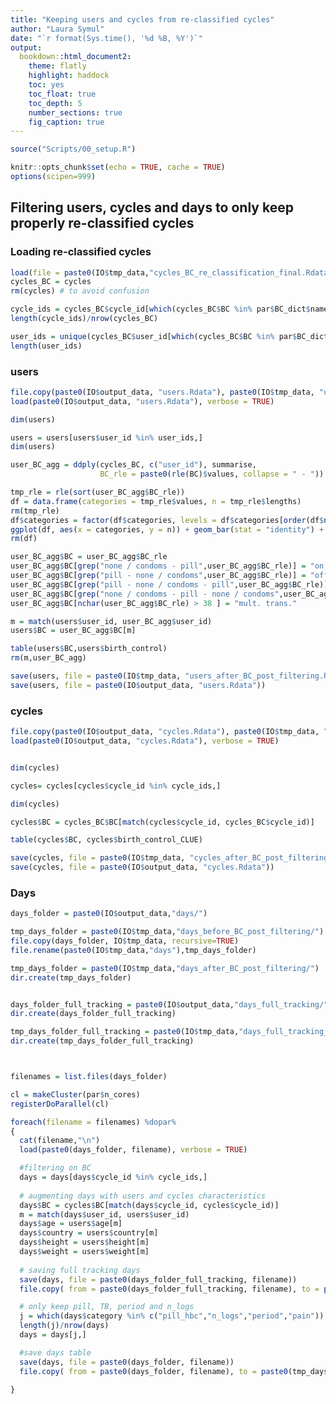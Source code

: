 ```yaml
---
title: "Keeping users and cycles from re-classified cycles"
author: "Laura Symul"
date: "`r format(Sys.time(), '%d %B, %Y')`"
output: 
  bookdown::html_document2: 
    theme: flatly
    highlight: haddock
    toc: yes
    toc_float: true
    toc_depth: 5
    number_sections: true
    fig_caption: true
---
```




```r
source("Scripts/00_setup.R")
```


```r
knitr::opts_chunk$set(echo = TRUE, cache = TRUE)
options(scipen=999)
```


## Filtering users, cycles and days to only keep properly re-classified cycles


### Loading re-classified cycles



```r

load(file = paste0(IO$tmp_data,"cycles_BC_re_classification_final.Rdata"), verbose = TRUE)
cycles_BC = cycles
rm(cycles) # to avoid confusion

cycle_ids = cycles_BC$cycle_id[which(cycles_BC$BC %in% par$BC_dict$name)]
length(cycle_ids)/nrow(cycles_BC)

user_ids = unique(cycles_BC$user_id[which(cycles_BC$BC %in% par$BC_dict$name)])
length(user_ids)

```

### users

```r
file.copy(paste0(IO$output_data, "users.Rdata"), paste0(IO$tmp_data, "users_before_BC_post_filtering.Rdata"))
load(paste0(IO$output_data, "users.Rdata"), verbose = TRUE)

dim(users)

users = users[users$user_id %in% user_ids,]
dim(users)

```

```r

user_BC_agg = ddply(cycles_BC, c("user_id"), summarise,
                    BC_rle = paste0(rle(BC)$values, collapse = " - "))

tmp_rle = rle(sort(user_BC_agg$BC_rle))
df = data.frame(categories = tmp_rle$values, n = tmp_rle$lengths)
rm(tmp_rle)
df$categories = factor(df$categories, levels = df$categories[order(df$n)])
ggplot(df, aes(x = categories, y = n)) + geom_bar(stat = "identity") + coord_flip() + geom_text(aes(label = n))
rm(df)

user_BC_agg$BC = user_BC_agg$BC_rle 
user_BC_agg$BC[grep("none / condoms - pill",user_BC_agg$BC_rle)] = "on pill"
user_BC_agg$BC[grep("pill - none / condoms",user_BC_agg$BC_rle)] = "off pill"
user_BC_agg$BC[grep("pill - none / condoms - pill",user_BC_agg$BC_rle)] = "off-on pill"
user_BC_agg$BC[grep("none / condoms - pill - none / condoms",user_BC_agg$BC_rle)] = "on-off pill"
user_BC_agg$BC[nchar(user_BC_agg$BC_rle) > 38 ] = "mult. trans."

m = match(users$user_id, user_BC_agg$user_id)
users$BC = user_BC_agg$BC[m]

table(users$BC,users$birth_control)
rm(m,user_BC_agg)
```

```r

save(users, file = paste0(IO$tmp_data, "users_after_BC_post_filtering.Rdata"))
save(users, file = paste0(IO$output_data, "users.Rdata"))

```



### cycles

```r
file.copy(paste0(IO$output_data, "cycles.Rdata"), paste0(IO$tmp_data, "cycles_before_BC_post_filtering.Rdata"))
load(paste0(IO$output_data, "cycles.Rdata"), verbose = TRUE)


dim(cycles)

cycles= cycles[cycles$cycle_id %in% cycle_ids,]

dim(cycles)

cycles$BC = cycles_BC$BC[match(cycles$cycle_id, cycles_BC$cycle_id)]

table(cycles$BC, cycles$birth_control_CLUE)


```

```r

save(cycles, file = paste0(IO$tmp_data, "cycles_after_BC_post_filtering.Rdata"))
save(cycles, file = paste0(IO$output_data, "cycles.Rdata"))

```



### Days

```r

days_folder = paste0(IO$output_data,"days/")

tmp_days_folder = paste0(IO$tmp_data,"days_before_BC_post_filtering/")
file.copy(days_folder, IO$tmp_data, recursive=TRUE)
file.rename(paste0(IO$tmp_data,"days"),tmp_days_folder)

tmp_days_folder = paste0(IO$tmp_data,"days_after_BC_post_filtering/")
dir.create(tmp_days_folder)


days_folder_full_tracking = paste0(IO$output_data,"days_full_tracking/")
dir.create(days_folder_full_tracking)

tmp_days_folder_full_tracking = paste0(IO$tmp_data,"days_full_tracking_after_BC_filtering/")
dir.create(tmp_days_folder_full_tracking)



filenames = list.files(days_folder)

cl = makeCluster(par$n_cores)
registerDoParallel(cl)

foreach(filename = filenames) %dopar%
{
  cat(filename,"\n")
  load(paste0(days_folder, filename), verbose = TRUE)

  #filtering on BC  
  days = days[days$cycle_id %in% cycle_ids,]
  
  # augmenting days with users and cycles characteristics
  days$BC = cycles$BC[match(days$cycle_id, cycles$cycle_id)]
  m = match(days$user_id, users$user_id)
  days$age = users$age[m]
  days$country = users$country[m]
  days$height = users$height[m]
  days$weight = users$weight[m]
  
  # saving full tracking days
  save(days, file = paste0(days_folder_full_tracking, filename))
  file.copy( from = paste0(days_folder_full_tracking, filename), to = paste0(tmp_days_folder_full_tracking, filename))

  # only keep pill, TB, period and n_logs
  j = which(days$category %in% c("pill_hbc","n_logs","period","pain"))
  length(j)/nrow(days)
  days = days[j,]

  #save days table
  save(days, file = paste0(days_folder, filename))
  file.copy( from = paste0(days_folder, filename), to = paste0(tmp_days_folder, filename))

}


```



